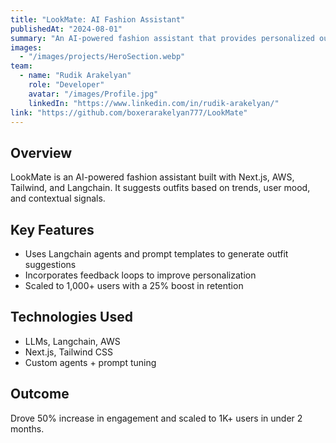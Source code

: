 ---
title: "LookMate: AI Fashion Assistant"
publishedAt: "2024-08-01"
summary: "An AI-powered fashion assistant that provides personalized outfit suggestions using LLMs, Langchain agents, and trend analysis."
images:
  - "/images/projects/HeroSection.webp"
team:
  - name: "Rudik Arakelyan"
    role: "Developer"
    avatar: "/images/Profile.jpg"
    linkedIn: "https://www.linkedin.com/in/rudik-arakelyan/"
link: "https://github.com/boxerarakelyan777/LookMate"
---

## Overview

LookMate is an AI-powered fashion assistant built with Next.js, AWS, Tailwind, and Langchain. It suggests outfits based on trends, user mood, and contextual signals.

## Key Features

- Uses Langchain agents and prompt templates to generate outfit suggestions
- Incorporates feedback loops to improve personalization
- Scaled to 1,000+ users with a 25% boost in retention

## Technologies Used

- LLMs, Langchain, AWS
- Next.js, Tailwind CSS
- Custom agents + prompt tuning

## Outcome

Drove 50% increase in engagement and scaled to 1K+ users in under 2 months.
